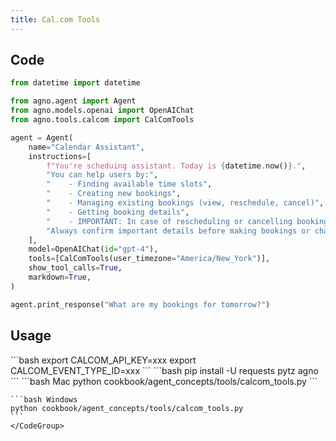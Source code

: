```yaml
---
title: Cal.com Tools
---
```


## Code

```python cookbook/agent_concepts/tools/calcom_tools.py
from datetime import datetime

from agno.agent import Agent
from agno.models.openai import OpenAIChat
from agno.tools.calcom import CalComTools

agent = Agent(
    name="Calendar Assistant",
    instructions=[
        f"You're scheduing assistant. Today is {datetime.now()}.",
        "You can help users by:",
        "    - Finding available time slots",
        "    - Creating new bookings",
        "    - Managing existing bookings (view, reschedule, cancel)",
        "    - Getting booking details",
        "    - IMPORTANT: In case of rescheduling or cancelling booking, call the get_upcoming_bookings function to get the booking uid. check available slots before making a booking for given time",
        "Always confirm important details before making bookings or changes.",
    ],
    model=OpenAIChat(id="gpt-4"),
    tools=[CalComTools(user_timezone="America/New_York")],
    show_tool_calls=True,
    markdown=True,
)

agent.print_response("What are my bookings for tomorrow?")
```

## Usage

<Steps>
  <Snippet file="create-venv-step.mdx" />

  <Step title="Set your API keys">
    ```bash
    export CALCOM_API_KEY=xxx
    export CALCOM_EVENT_TYPE_ID=xxx
    ```
  </Step>

  <Step title="Install libraries">
    ```bash
    pip install -U requests pytz agno
    ```
  </Step>

  <Step title="Run Agent">
    <CodeGroup>
    ```bash Mac
    python cookbook/agent_concepts/tools/calcom_tools.py
    ```

    ```bash Windows
    python cookbook/agent_concepts/tools/calcom_tools.py
    ```
    </CodeGroup>
  </Step>
</Steps>